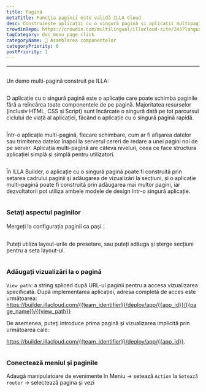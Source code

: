 ```yaml
---
title: Pagină
metaTitle: Funcţia paginii este validă ILLA Cloud
desc: Construiește aplicații cu o singură pagină și aplicații multipagină pe ILLA
crowdinRepo: https://crowdin.com/multilingual/illacloud-site/243?languages=ro&filter=basic&value=0
tagCategory: doc_menu_page_click
categoryName: 🧬 Asamblarea componentelor
categoryPriority: 6
postPriority: 1
---
```


* * *

## <h2 hidden>Pagina</h2>

Un demo multi-pagină construit pe ILLA: 

<img src='https://cdn.illacloud.com/official-website/img/docs/assemble/page1.gif' alt="" />

O aplicație cu o singură pagină este o aplicație care poate schimba paginile fără a reîncărca toate componentele de pe pagină. Majoritatea resurselor (inclusiv HTML, CSS și Script) sunt încărcate o singură dată pe tot parcursul ciclului de viață al aplicației, făcând o aplicație cu o singură pagină rapidă.

<img src='https://cdn.illacloud.com/official-website/img/docs/assemble/page2.png' alt="" />

Într-o aplicație multi-pagină, fiecare schimbare, cum ar fi afişarea datelor sau trimiterea datelor înapoi la serverul cereri de redare a unei pagini noi de pe server. Aplicația multi-pagină are câteva niveluri, ceea ce face structura aplicației simplă și simplă pentru utilizatori.

<img src='https://cdn.illacloud.com/official-website/img/docs/assemble/page3.png' alt="" />

În ILLA Builder, o aplicație cu o singură pagină poate fi construită prin setarea cadrului paginii și adăugarea de vizualizări la secțiuni, și o aplicație multi-pagină poate fi construită prin adăugarea mai multor pagini, iar dezvoltatorii pot utiliza ambele modele de design într-o singură aplicație.

<img src='https://cdn.illacloud.com/official-website/img/docs/assemble/page4.png' alt="" />

### Setaţi aspectul paginilor

Mergeți la configurația paginii ca pași：

<img src='https://cdn.illacloud.com/official-website/img/docs/assemble/page5.png' alt="" />

Puteți utiliza layout-urile de presetare, sau puteți adăuga și șterge secțiuni pentru a seta layout-ul. 

<img src='https://cdn.illacloud.com/official-website/img/docs/assemble/page6.gif' alt="" />

### Adăugați vizualizări la o pagină

`View path`: a string spliced după URL-ul paginii pentru a accesa vizualizarea specificată. După implementarea aplicației, adresa completă de acces este următoarea: https://builder.illacloud.com/{{team_identifier}}/deploy/app/{{app_id}}/{{page_name}}/{{view_path}}

De asemenea, puteţi introduce prima pagină şi vizualizarea implicită prin următoarea cale:

https://builder.illacloud.com/{{team_identifier}}/deploy/app/{{app_id}}. 

<img src='https://cdn.illacloud.com/official-website/img/docs/assemble/page7.png' alt="" />

### Conectează meniul și paginile

Adaugă manipulatoare de evenimente în Meniu → setează `Action` la `Setează router` → selectează pagina şi vezi

<img src='https://cdn.illacloud.com/official-website/img/docs/assemble/page8.gif' alt="" />
